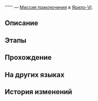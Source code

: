 {{Дополнить|Диалоги.}}
{{Миссия Инфобокс
|id              = 4040125
|Название        = 
|Изображение     = Миссия Освоения .png
|Тип             = Миссия приключения
|События         = 
|Глава           = 
|Условия         = 
|Персонажи       = Первопроходец; Сервал
|СтартЛокация    = Мастерская «Незимье»
|Мир             = Ярило-VI
|Локации         = Мастерская «Незимье»
|Предыдущая      = 
|Следующая       = 
|Награды         = Конденсированный эфир*1; Shield (Item)*20
}}
'''''' — [[Миссия приключения]] в [[Ярило-VI]].

==Описание==
{{Описание|<!--официальное описание из Перекрёстка судеб-->}}

==Этапы==


==Прохождение==
{{Дополнить}}


{{Диалог Конец}}

==На других языках==
{{На других языках
|en   = 
|zhs  = 
|zht  = 
|ja   = 
|ko   = 
|es   = 
|fr   = 
|ru   = 
|th   = 
|vi   = 
|de   = 
|id   = 
|pt   = 
}}

==История изменений==
{{История изменений|2.7}}
